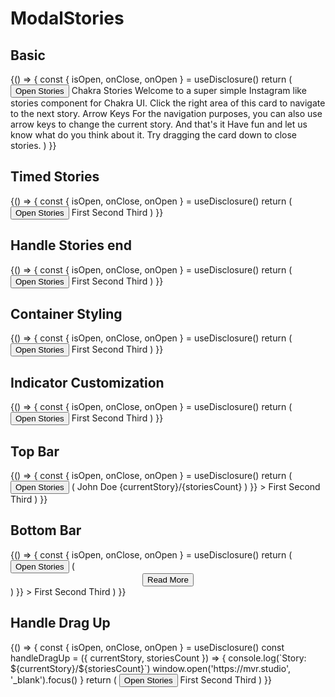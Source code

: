 
<Meta title="Components/ModalStories" component={ModalStories} />

# ModalStories

## Basic

<Canvas>
  <Story name="Basic">
    {() => {
      const { isOpen, onClose, onOpen } = useDisclosure()
      return (
        <Box>
          <Button onClick={onOpen}>Open Stories</Button>
          <ModalStories isOpen={isOpen} onClose={onClose}>
            <Box>
              <Heading>Chakra Stories</Heading>
              <Text marginTop="1rem">Welcome to a super simple Instagram like stories component for Chakra UI.</Text>
              <Text marginTop="1rem">Click the right area of this card to navigate to the next story.</Text>
            </Box>
            <Box>
              <Heading>Arrow Keys</Heading>
              <Text marginTop="1rem">
                For the navigation purposes, you can also use arrow keys to change the current story.
              </Text>
            </Box>
            <Box>
              <Heading>And that's it</Heading>
              <Text marginTop="1rem">Have fun and let us know what do you think about it.</Text>
              <Text marginTop="1rem">Try dragging the card down to close stories.</Text>
            </Box>
          </ModalStories>
        </Box>
      )
    }}
  </Story>
</Canvas>

## Timed Stories

<Canvas>
  <Story name="Timed Stories">
    {() => {
      const { isOpen, onClose, onOpen } = useDisclosure()
      return (
        <Box>
          <Button onClick={onOpen}>Open Stories</Button>
          <ModalStories isOpen={isOpen} onClose={onClose} storyDuration={5}>
            <Box>First</Box>
            <Box>Second</Box>
            <Box>Third</Box>
          </ModalStories>
        </Box>
      )
    }}
  </Story>
</Canvas>

## Handle Stories end

<Canvas>
  <Story name="Handle Stories end">
    {() => {
      const { isOpen, onClose, onOpen } = useDisclosure()
      return (
        <Box>
          <Button onClick={onOpen}>Open Stories</Button>
          <ModalStories isOpen={isOpen} onClose={onClose} storyDuration={5} onStoriesCompleted={onClose}>
            <Box>First</Box>
            <Box>Second</Box>
            <Box>Third</Box>
          </ModalStories>
        </Box>
      )
    }}
  </Story>
</Canvas>

## Container Styling

<Canvas>
  <Story name="Container Styling">
    {() => {
      const { isOpen, onClose, onOpen } = useDisclosure()
      return (
        <Box>
          <Button onClick={onOpen}>Open Stories</Button>
          <ModalStories isOpen={isOpen} onClose={onClose} storyDuration={5} backgroundColor="teal.50" borderRadius={0}>
            <Box>First</Box>
            <Box>Second</Box>
            <Box>Third</Box>
          </ModalStories>
        </Box>
      )
    }}
  </Story>
</Canvas>

## Indicator Customization

<Canvas>
  <Story name="Indicator Customization">
    {() => {
      const { isOpen, onClose, onOpen } = useDisclosure()
      return (
        <Box>
          <Button onClick={onOpen}>Open Stories</Button>
          <ModalStories
            isOpen={isOpen}
            onClose={onClose}
            storyDuration={5}
            indicator={{ activeColor: 'red.300', inactiveColor: 'yellow.200' }}
          >
            <Box>First</Box>
            <Box>Second</Box>
            <Box>Third</Box>
          </ModalStories>
        </Box>
      )
    }}
  </Story>
</Canvas>

## Top Bar

<Canvas>
  <Story name="Top Bar">
    {() => {
      const { isOpen, onClose, onOpen } = useDisclosure()
      return (
        <Box>
          <Button onClick={onOpen}>Open Stories</Button>
          <ModalStories
            isOpen={isOpen}
            onClose={onClose}
            storyDuration={5}
            components={{
              renderTopBar: ({ currentStory, storiesCount }) => (
                <Flex justify="space-between">
                  <HStack marginBottom="0.5rem">
                    <Avatar name="John Doe" size="sm" />
                    <Text>John Doe</Text>
                  </HStack>
                  <Text>
                    {currentStory}/{storiesCount}
                  </Text>
                </Flex>
              )
            }}
          >
            <Box>First</Box>
            <Box>Second</Box>
            <Box>Third</Box>
          </ModalStories>
        </Box>
      )
    }}
  </Story>
</Canvas>

## Bottom Bar

<Canvas>
  <Story name="Bottom Bar">
    {() => {
      const { isOpen, onClose, onOpen } = useDisclosure()
      return (
        <Box>
          <Button onClick={onOpen}>Open Stories</Button>
          <ModalStories
            isOpen={isOpen}
            onClose={onClose}
            storyDuration={5}
            components={{
              renderBottomBar: () => (
                <Center paddingY="0.5rem">
                  <Button>Read More</Button>
                </Center>
              )
            }}
          >
            <Box>First</Box>
            <Box>Second</Box>
            <Box>Third</Box>
          </ModalStories>
        </Box>
      )
    }}
  </Story>
</Canvas>

## Handle Drag Up

<Canvas>
  <Story name="Handle Drag Up">
    {() => {
      const { isOpen, onClose, onOpen } = useDisclosure()
      const handleDragUp = ({ currentStory, storiesCount }) => {
        console.log(`Story: ${currentStory}/${storiesCount}`)
        window.open('https://mvr.studio', '_blank').focus()
      }
      return (
        <Box>
          <Button onClick={onOpen}>Open Stories</Button>
          <ModalStories isOpen={isOpen} onClose={onClose} storyDuration={5} onDragUp={handleDragUp}>
            <Box>First</Box>
            <Box>Second</Box>
            <Box>Third</Box>
          </ModalStories>
        </Box>
      )
    }}
  </Story>
</Canvas>
